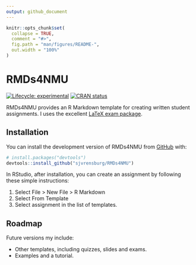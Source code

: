 ```yaml
---
output: github_document
---
```


<!-- README.md is generated from README.Rmd. Please edit that file -->

```r
knitr::opts_chunk$set(
  collapse = TRUE,
  comment = "#>",
  fig.path = "man/figures/README-",
  out.width = "100%"
)
```

# RMDs4NMU

<!-- badges: start -->
[![Lifecycle: experimental](https://img.shields.io/badge/lifecycle-experimental-orange.svg)](https://lifecycle.r-lib.org/articles/stages.html#experimental)
[![CRAN status](https://www.r-pkg.org/badges/version/RMDs4NMU)](https://CRAN.R-project.org/package=RMDs4NMU)
<!-- badges: end -->

RMDs4NMU provides an R Markdown template for creating written student assignments. I uses the excellent [LaTeX exam package](https://ctan.org/pkg/exam).

## Installation

You can install the development version of RMDs4NMU from [GitHub](https://github.com/) with:

``` r
# install.packages("devtools")
devtools::install_github("sjvrensburg/RMDs4NMU")
```

In RStudio, after installation, you can create an assignment by following these simple instructions:

1. Select File > New File > R Markdown
2. Select From Template
3. Select assignment in the list of templates.

## Roadmap

Future versions my include:

- Other templates, including quizzes, slides and exams.
- Examples and a tutorial.
